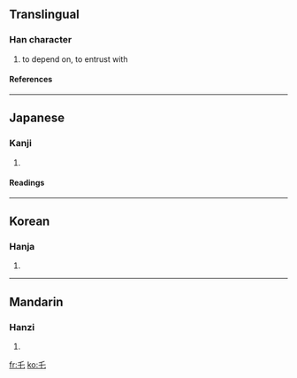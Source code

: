 {{see|虐}}<!-- may be replaced by zh-forms -->

==Translingual==
===Han character===
{{Han char|rad=丿|as=02|sn=3|four=2071<sub>4</sub>|canj=竹心 (HP)}}
# to depend on, to entrust with
====References====
{{Han ref|kx=0082.020|dkj=00120|dj=0165.080|hdz=10032.010|uh=4E47|ud=20039|bh=C947|bd=51527}}
----
==Japanese==
===Kanji===
{{ja-kanji|grade=|rs=丿02}}
# {{defn|Japanese}}
====Readings====
{{ja-readings|on=[[たく]] (taku), [[ちゃく]] (chaku)|kun=}}
----
==Korean==
===Hanja===
{{ko-hanja|hangeul=적|rv=jeok|mr=chŏk}}
# {{defn|Korean}}
----
==Mandarin==
===Hanzi===
{{cmn-hanzi|pin=[[zhé]] (zhe2)|wg=che<sup>2</sup>}}
# {{defn|Mandarin}}

[[fr:乇]]
[[ko:乇]]